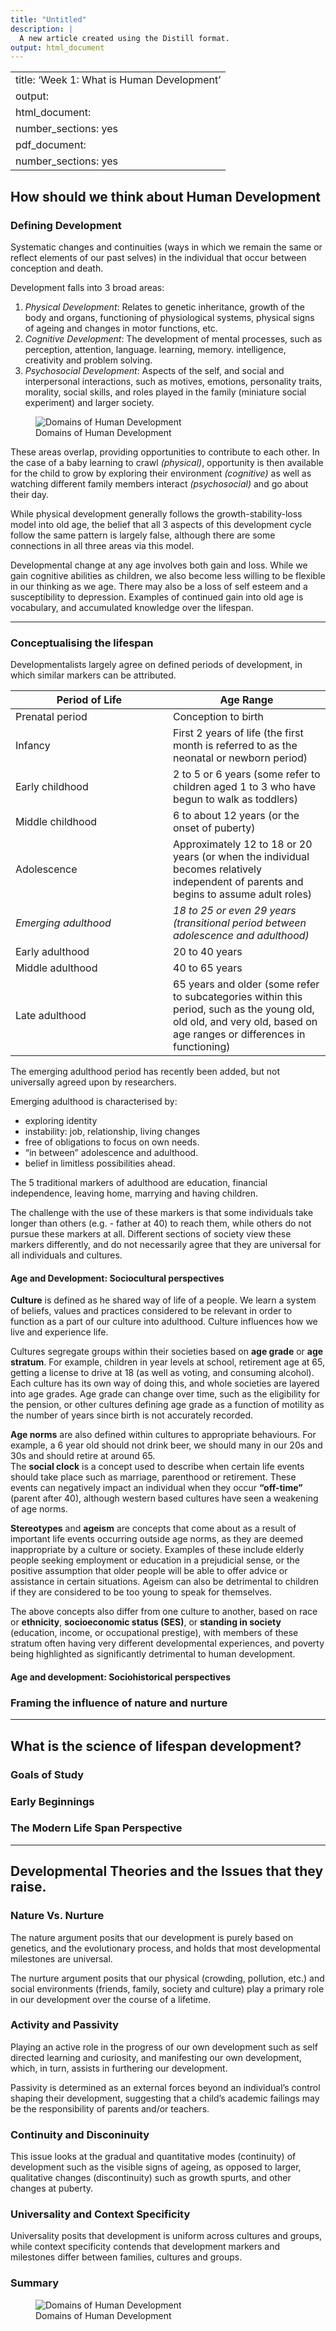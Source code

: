 ```yaml
---
title: "Untitled"
description: |
  A new article created using the Distill format.
output: html_document
---
```


---
title: 'Week 1: What is Human Development'
output:
  html_document:
    number_sections: yes
  pdf_document:
    number_sections: yes
---

## How should we think about Human Development

### Defining Development
  
Systematic changes and continuities (ways in which we remain the same or reflect elements of our past selves) in the individual that occur between conception and death.  

Development falls into 3 broad areas:
  
1. _Physical Development_: Relates to genetic inheritance, growth of the body and organs, functioning of physiological systems, physical signs of ageing and changes in motor functions, etc.
2. _Cognitive Development_: The development of mental processes, such as perception, attention, language. learning, memory. intelligence, creativity and problem solving.
3. _Psychosocial Development_: Aspects of the self, and social and interpersonal interactions, such as motives, emotions, personality traits, morality, social skills, and roles played in the family (miniature social experiment) and larger society.
			

![Domains of Human Development](Images/Week1/figure1_1.png)

		
These areas overlap, providing opportunities to contribute to each other. In the case of a baby learning to crawl _(physical)_, opportunity is then available for the child to grow by exploring their environment _(cognitive)_ as well as watching     different family members interact _(psychosocial)_ and go about their day.  
		
While physical development generally follows the growth-stability-loss model into old age, the belief that all 3 aspects of this development cycle follow the same pattern is largely false, although there are some connections in all three areas via this model.  
		
Developmental change at any age involves both gain and loss. While we gain cognitive abilities as children, we also become less willing to be flexible in our thinking as we age. There may also be a loss of self esteem and a susceptibility to depression. Examples of continued gain into old age is vocabulary, and accumulated knowledge over the lifespan.  

***

### Conceptualising the lifespan

Developmentalists largely agree on defined periods of development, in which similar markers can be attributed. 

__Period of Life__  | __Age Range__
------------- | -------------
Prenatal period  | Conception to birth
Infancy  | First 2 years of life (the first month is referred to as the neonatal or newborn period)
Early childhood  | 2 to 5 or 6 years (some refer to children aged 1 to 3 who have begun to walk as toddlers)
Middle childhood  | 6 to about 12 years (or the onset of puberty)
Adolescence  | Approximately 12 to 18 or 20 years (or when the individual becomes relatively independent of parents and begins to assume adult roles)
_Emerging adulthood_  | _18 to 25 or even 29 years (transitional period between adolescence and adulthood)_
Early adulthood  | 20 to 40 years
Middle adulthood  | 40 to 65 years
Late adulthood  | 65 years and older (some refer to subcategories within this period, such as the young old, old old, and very old, based on age ranges or differences in functioning)

The emerging adulthood period has recently been added, but not universally agreed upon by researchers.  

Emerging adulthood is characterised by:  

* exploring identity
* instability: job, relationship, living changes
* free of obligations to focus on own needs.
* "in between" adolescence and adulthood.
* belief in limitless possibilities ahead.

The 5 traditional markers of adulthood are education, financial independence, leaving home, marrying and having children.  

The challenge with the use of these markers is that some individuals take longer than others (e.g. - father at 40) to reach them, while others do not pursue these markers at all. Different sections of society view these markers differently, and do not necessarily agree that they are universal for all individuals and cultures.  

#### Age and Development: Sociocultural perspectives

__Culture__ is defined as he shared way of life of a people. We learn a system of beliefs, values and practices considered to be relevant in order to function as a part of our culture into adulthood. Culture influences how we live and experience life.  

Cultures segregate groups within their societies based on __age grade__ or __age stratum__. For example, children in year levels at school, retirement age at 65, getting a license to drive at 18 (as well as voting, and consuming alcohol). Each culture has its own way of doing this, and whole societies are layered into age grades. Age grade can change over time, such as the eligibility for the pension, or other cultures defining age grade as a function of motility as the number of years since birth is not accurately recorded.  

__Age norms__ are also defined within cultures to appropriate behaviours. For example, a 6 year old should not drink beer, we should many in our 20s and 30s and should retire at around 65.  
The __social clock__ is a concept used to describe when certain life events should take place such as marriage, parenthood or retirement. These events can negatively impact an individual when they occur __"off-time"__ (parent after 40), although western based cultures have seen a weakening of age norms.  

__Stereotypes__ and __ageism__ are concepts that come about as a result of important life events occurring outside age norms, as they are deemed inappropriate by a culture or society. Examples of these include elderly people seeking employment or education in a prejudicial sense, or the positive assumption that older people will be able to offer advice or assistance in certain situations. Ageism can also be detrimental to children if they are considered to be too young to speak for themselves.  

The above concepts also differ from one culture to another, based on race or __ethnicity__, __socioeconomic status (SES)__, or __standing in society__ (education, income, or occupational prestige), with members of these stratum often having very different developmental experiences, and poverty being highlighted as significantly detrimental to human development. 

#### Age and development: Sociohistorical perspectives
### Framing the influence of nature and nurture

***

## What is the science of lifespan development?

### Goals of Study
### Early Beginnings
### The Modern Life Span Perspective

***

## Developmental Theories and the Issues that they raise. {.tabset}

### Nature Vs. Nurture

The nature argument posits that our development is purely based on genetics, and the evolutionary process, and holds that most developmental milestones are universal. 

The nurture argument posits that our physical (crowding, pollution, etc.) and social environments (friends, family, society and culture) play a primary role in our development over the course of a lifetime.

### Activity and Passivity

Playing an active role in the progress of our own development such as self directed learning and curiosity, and manifesting our own development, which, in turn, assists in furthering our development.

Passivity is determined as an external forces beyond an individual's control shaping their development, suggesting that a child's academic failings may be the responsibility of parents and/or teachers.

### Continuity and Disconinuity

This issue looks at the gradual and quantitative modes (continuity) of development such as the visible signs of ageing, as opposed to larger, qualitative changes (discontinuity) such as growth spurts, and other changes at puberty.

### Universality and Context Specificity

Universality posits that development is uniform across cultures and groups, while context specificity contends that development markers and milestones differ between families, cultures and groups. 

### Summary
![Domains of Human Development](Images/Week1/figure2_2.png)


## {-}